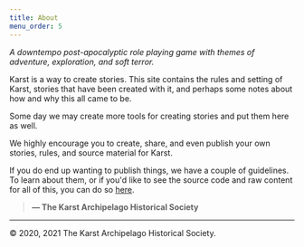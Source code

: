 ```yaml
---
title: About
menu_order: 5
---
```


_A downtempo post-apocalyptic role playing game with themes of adventure, exploration, and soft terror._

Karst is a way to create stories. This site contains the rules and setting of Karst, stories that have been created with it, and perhaps some notes about how and why this all came to be.

Some day we may create more tools for creating stories and put them here as well.

We highly encourage you to create, share, and even publish your own stories, rules, and source material for Karst.

If you do end up wanting to publish things, we have a couple of guidelines. To learn about them, or if you'd like to see the source code and raw content for all of this, you can do so [here](https://github.com/karst-club/karst).

> **— The Karst Archipelago Historical Society**

---

© 2020, 2021 The Karst Archipelago Historical Society.
